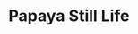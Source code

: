 ---
title: Papaya Still Life
media: 
dimensions: 30" x 26"
hero_image: ../../images/gallery/papaya_still_life.jpg
sale_status: Sold
---